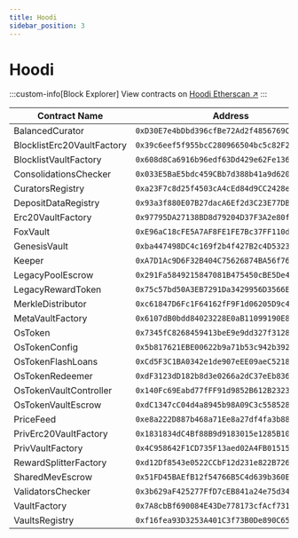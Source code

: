 ```yaml
---
title: Hoodi
sidebar_position: 3
---
```


# Hoodi

:::custom-info[Block Explorer]
View contracts on [Hoodi Etherscan ↗](https://hoodi.etherscan.io)
:::

| Contract Name | Address |
|---------------|---------|
| BalancedCurator | `0xD30E7e4bDbd396cfBe72Ad2f4856769C54eA6b0b` |
| BlocklistErc20VaultFactory | `0x39c6eef5f955bcC280966504bc5c82F2394Fa368` |
| BlocklistVaultFactory | `0x608d8Ca6916b96edf63Dd429e62Fe1366ae6f3B5` |
| ConsolidationsChecker | `0x033E5BaE5bdc459CBb7d388b41a9d62020Be810F` |
| CuratorsRegistry | `0xa23F7c8d25f4503cA4cEd84d9CC2428e8745933C` |
| DepositDataRegistry | `0x93a3f880E07B27dacA6Ef2d3C23E77DBd6294487` |
| Erc20VaultFactory | `0x97795DA27138BD8d79204D37F3A2e80fA4d30488` |
| FoxVault | `0xE96aC18cFE5A7AF8FE1FE7Bc37FF110d88bc67fF` |
| GenesisVault | `0xba447498DC4c169f2b4f427B2c4D532320457E89` |
| Keeper | `0xA7D1Ac9D6F32B404C75626874BA56f7654c1dC0f` |
| LegacyPoolEscrow | `0x291Fa5849215847081B475450cBE5De46CfD4fAE` |
| LegacyRewardToken | `0x75c57bd50A3EB7291Da3429956D3566E0153A38f` |
| MerkleDistributor | `0xc61847D6Fc1F64162fF9F1d06205D9c4cDb2f239` |
| MetaVaultFactory | `0x6107dB0bdd84023228E0aB11099190E88B073c1D` |
| OsToken | `0x7345fC8268459413beE9e9dd327f31283C65Ee7e` |
| OsTokenConfig | `0x5b817621EBE00622b9a71b53c942b392751c8197` |
| OsTokenFlashLoans | `0xCd5F3C1BA0342e1de907eEE09aeC52183ef5D99e` |
| OsTokenRedeemer | `0xdF3123dD182b8d3e0266a2dC37eEb8366d149B5A` |
| OsTokenVaultController | `0x140Fc69Eabd77fFF91d9852B612B2323256f7Ac1` |
| OsTokenVaultEscrow | `0xdC1347cC04d4a8945b98A09C3c5585286bbA5C2B` |
| PriceFeed | `0xe8a222D887b468a71Ee8a27df4fa3b886A4B7BA1` |
| PrivErc20VaultFactory | `0x1831834dC4Bf88B9d9183015e1285B105Ec2FdC9` |
| PrivVaultFactory | `0x4C958642F1CD735F13aed02A4FB015153edDf8Fd` |
| RewardSplitterFactory | `0xd12Df8543e0522CCbF12d231e822B7264c634775` |
| SharedMevEscrow | `0x51FD45BAEfB12f54766B5C4d639b360Ea50063bd` |
| ValidatorsChecker | `0x3b629aF425277FfD7cEB841a24e75d34F868651C` |
| VaultFactory | `0x7A8cbBf690084E43De778173cfAcf7313c9122DD` |
| VaultsRegistry | `0xf16fea93D3253A401C3f73B0De890C6586740B25` |